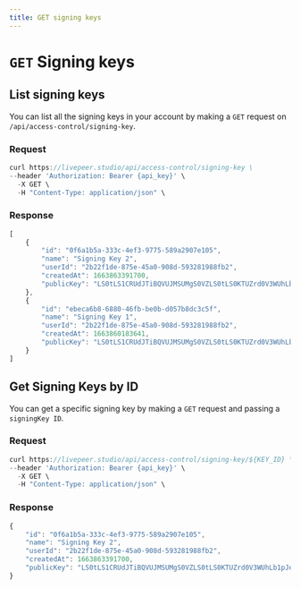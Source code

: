 ```yaml
---
title: GET signing keys
---
```


# `GET` Signing keys

## List signing keys

You can list all the signing keys in your account by making a `GET` request on `/api/access-control/signing-key`.

### Request

```jsx
curl https://livepeer.studio/api/access-control/signing-key \
--header 'Authorization: Bearer {api_key}' \
  -X GET \
  -H "Content-Type: application/json" \
```

### Response

```jsx
[
    {
        "id": "0f6a1b5a-333c-4ef3-9775-589a2907e105",
        "name": "Signing Key 2",
        "userId": "2b22f1de-875e-45a0-908d-593281988fb2",
        "createdAt": 1663863391700,
        "publicKey": "LS0tLS1CRUdJTiBQVUJMSUMgS0VZLS0tLS0KTUZrd0V3WUhLb1pJemowQ0FRWUlLb1pJemowREFRY0RRZ0FFeVlZZGNKL0tFbUIrWjAvb29sbXJ2bXNlblRiNgpnc1FuQmhnRVhmdkhycDgxNFg0b0lBbVg1VjlnZzhEclJLUFRhNWxlRkhRYm5LQ0VvTk1NckoxK2F3PT0KLS0tLS1FTkQgUFVCTElDIEtFWS0tLS0tCg=="
    },
    {
        "id": "ebeca6b8-6880-46fb-be0b-d057b8dc3c5f",
        "name": "Signing Key 1",
        "userId": "2b22f1de-875e-45a0-908d-593281988fb2",
        "createdAt": 1663860183641,
        "publicKey": "LS0tLS1CRUdJTiBQVUJMSUMgS0VZLS0tLS0KTUZrd0V3WUhLb1pJemowQ0FRWUlLb1pJemowREFRY0RRZ0FFY0FCTGhsL2ZLSHgrTDJTSFh6SkRyZElDbzYrTQpLdEUyNjZuYmlFK1ZPbUptRUZNSzNSdlJ0ZU1uRGd3Y3k0c3o1QWZCalBIQk9KeWVmT04ycWlyTVZBPT0KLS0tLS1FTkQgUFVCTElDIEtFWS0tLS0tCg=="
    }
]
```

## Get Signing Keys by ID

You can get a specific signing key by making a `GET` request and passing a `signingKey ID`.

### Request

```jsx
curl https://livepeer.studio/api/access-control/signing-key/${KEY_ID} \
--header 'Authorization: Bearer {api_key}' \
  -X GET \
  -H "Content-Type: application/json" \
```

### Response

```jsx
{
    "id": "0f6a1b5a-333c-4ef3-9775-589a2907e105",
    "name": "Signing Key 2",
    "userId": "2b22f1de-875e-45a0-908d-593281988fb2",
    "createdAt": 1663863391700,
    "publicKey": "LS0tLS1CRUdJTiBQVUJMSUMgS0VZLS0tLS0KTUZrd0V3WUhLb1pJemowQ0FRWUlLb1pJemowREFRY0RRZ0FFeVlZZGNKL0tFbUIrWjAvb29sbXJ2bXNlblRiNgpnc1FuQmhnRVhmdkhycDgxNFg0b0lBbVg1VjlnZzhEclJLUFRhNWxlRkhRYm5LQ0VvTk1NckoxK2F3PT0KLS0tLS1FTkQgUFVCTElDIEtFWS0tLS0tCg=="
}
```
